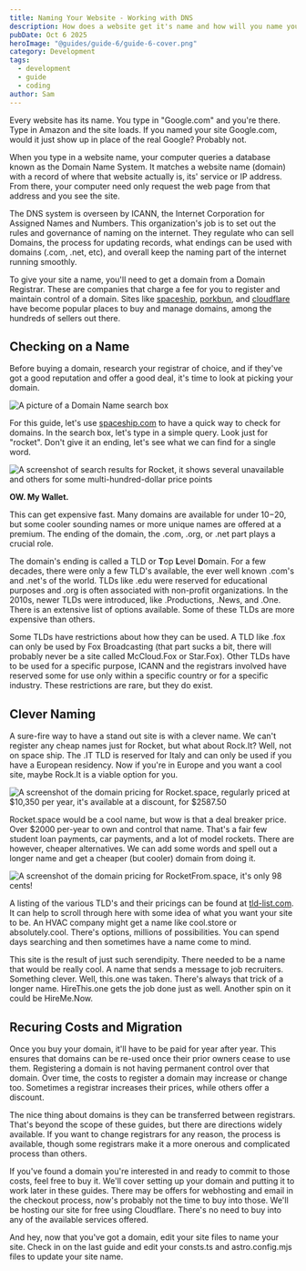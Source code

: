 ```yaml
---
title: Naming Your Website - Working with DNS
description: How does a website get it's name and how will you name your site? The basics to registering your site.
pubDate: Oct 6 2025
heroImage: "@guides/guide-6/guide-6-cover.png"
category: Development
tags:
  - development
  - guide
  - coding
author: Sam
---
```

Every website has its name. You type in "Google.com" and you're there. Type in Amazon and the site loads. If you named your site Google.com, would it just show up in place of the real Google? Probably not.

When you type in a website name, your computer queries a database known as the Domain Name System. It matches a website name (domain) with a record of where that website actually is, its' service or IP address. From there, your computer need only request the web page from that address and you see the site.

The DNS system is overseen by ICANN, the Internet Corporation for Assigned Names and Numbers. This organization's job is to set out the rules and governance of naming on the internet. They regulate who can sell Domains, the process for updating records, what endings can be used with domains (.com, .net, etc), and overall keep the naming part of the internet running smoothly.

To give your site a name, you'll need to get a domain from a Domain Registrar. These are companies that charge a fee for you to register and maintain control of a domain. Sites like [spaceship](spaceship.com), [porkbun](porkbun.com), and [cloudflare](cloudflare.com) have become popular places to buy and manage domains, among the hundreds of sellers out there.

## Checking on a Name

Before buying a domain, research your registrar of choice, and if they've got a good reputation and offer a good deal, it's time to look at picking your domain.

![A picture of a Domain Name search box](@guides/guide-6/searchbox.png)

For this guide, let's use [spaceship.com](https://spaceship.com) to have a quick way to check for domains. In the search box, let's type in a simple query. Look just for "rocket". Don't give it an ending, let's see what we can find for a single word.

![A screenshot of search results for Rocket, it shows several unavailable and others for some multi-hundred-dollar price points](@guides/guide-6/rocket-results.png)

**OW. My Wallet.**

This can get expensive fast. Many domains are available for under $10-$20, but some cooler sounding names or more unique names are offered at a premium. The ending of the domain, the .com, .org, or .net part plays a crucial role.

The domain's ending is called a TLD or **T**op **L**evel **D**omain. For a few decades, there were only a few TLD's available, the  ever well known .com's and .net's of the world. TLDs like .edu were reserved for educational purposes and .org is often associated with non-profit organizations. In the 2010s, newer TLDs were introduced, like .Productions, .News, and .One. There is an extensive list of options available. Some of these TLDs are more expensive than others.

Some TLDs have restrictions about how they can be used. A TLD like .fox can only be used by Fox Broadcasting (that part sucks a bit, there will probably never be a site called McCloud.Fox or Star.Fox). Other TLDs have to be used for a specific purpose, ICANN and the registrars involved have reserved some for use only within a specific country or for a specific industry. These restrictions are rare, but they do exist.

## Clever Naming

A sure-fire way to have a stand out site is with a clever name. We can't register any cheap names just for Rocket, but what about Rock.It? Well, not on space ship. The .IT TLD is reserved for Italy and can only be used if you have a European residency. Now if you're in Europe and you want a cool site, maybe Rock.It is a viable option for you.

![A screenshot of the domain pricing for Rocket.space, regularly priced at $10,350 per year, it's available at a discount, for $2587.50](@guides/guide-6/space.png)

Rocket.space would be a cool name, but wow is that a deal breaker price. Over $2000 per-year to own and control that name. That's a fair few student loan payments, car payments, and a lot of model rockets. There are however, cheaper alternatives. We can add some words and spell out a longer name and get a cheaper (but cooler) domain from doing it.

![A screenshot of the domain pricing for RocketFrom.space, it's only 98 cents!](@guides/guide-6/fromspace.png)

A listing of the various TLD's and their pricings can be found at [tld-list.com](https://tld-list.com). It can help to scroll through here with some idea of what you want your site to be. An HVAC company might get a name like cool.store or absolutely.cool. There's options, millions of possibilities. You can spend days searching and then sometimes have a name come to mind.

This site is the result of just such serendipity. There needed to be a name that would be really cool. A name that sends a message to job recruiters. Something clever. Well, this.one was taken. There's always that trick of a longer name. HireThis.one gets the job done just as well. Another spin on it could be HireMe.Now.

## Recuring Costs and Migration

Once you buy your domain, it'll have to be paid for year after year. This ensures that domains can be re-used once their prior owners cease to use them. Registering a domain is not having permanent control over that domain. Over time, the costs to register a domain may increase or change too. Sometimes a registrar increases their prices, while others offer a discount.

The nice thing about domains is they can be transferred between registrars. That's beyond the scope of these guides, but there are directions widely available. If you want to change registrars for any reason, the process is available, though some registrars make it a more onerous and complicated process than others.

If you've found a domain you're interested in and ready to commit to those costs, feel free to buy it. We'll cover setting up your domain and putting it to work later in these guides. There may be offers for webhosting and email in the checkout process, now's probably not the time to buy into those. We'll be hosting our site for free using Cloudflare. There's no need to buy into any of the available services offered.

And hey, now that you've got a domain, edit your site files to name your site. Check in on the last guide and edit your consts.ts and astro.config.mjs files to update your site name.